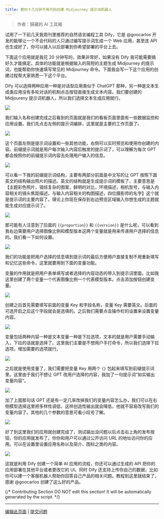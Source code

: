```yaml
---
title: 教你十几分钟不用代码创建 Midjourney 提示词机器人
---
```


> 作者：歸藏的 AI 工具箱

试用了一下前几天我周刊里推荐的自然语言编程工具 Dify，它是 @goocarlos 开发的能够让一个不会代码的人只通过编写提示词生成一个 Web 应用，甚至连 API 也生成好了，你可以接入以后部署到你希望部署的平台上去。

下面这个应用就是我花 20 分钟写的，效果非常好，如果没有 Dify 我可能需要搞好久才能搞定。具体的功能就是根据输入的简短的主题生成 Midjourney 的提示词，也能帮助你快速填写常见的 Midjourney 命令。下面我会写一下这个应用的创建过程帮大家熟悉一下这个平台。

Dify 可以选择两种应用一种是对话型应用类似于 ChatGPT 那种，另一种是文本生成类应用没有多轮对话的机制点击按钮直接生成文本内容。我们要创建的 Midjoureny 提示词机器人，所以我们选择文本生成应用就行。

![](https://assets-docs.dify.ai/dify-enterprise-mintlify/zh_CN/learn-more/use-cases/b219b5b9c75c900886aead5ad6cb3294.png)

我们输入名称创建完成之后看到的页面就是我们的看板页面里面有一些数据监控和应用设置。我们先点击左侧的提示词编排，这里就是主要的工作页面了。

![](https://assets-docs.dify.ai/dify-enterprise-mintlify/zh_CN/learn-more/use-cases/951ec91c08514eb1875a9fb6bafeb906.png)

这个页面左侧是提示词设置和一些其他功能，右侧可以实时预览和使用你创建的内容。前缀提示词就是用户每次输入内容后触发的提示词了，可以理解为每次 GPT 都会按照你的前缀提示词内容去处理用户输入的信息。

![](https://assets-docs.dify.ai/dify-enterprise-mintlify/zh_CN/learn-more/use-cases/210d41ad36447209e3ccc659eb89eb26.png)

可以看一下我的前缀提示词结构，主要有两部分前面是中文写的让 GPT 按照下面英文的结构输出照片的描述。英文的结构就是生成提示词的模板了，主要意思是【主题彩色照片，错综复杂的图案，鲜明的对比，环境描述，相机型号，与输入内容相关的镜头焦距描述，与输入内容相关的构图描述，四位摄影师的名字】这个就是提示词的主要内容了。理论上你现在保存到右边预览区域输入你想生成的主题就能生成对应提示词了。

![](https://assets-docs.dify.ai/dify-enterprise-mintlify/zh_CN/learn-more/use-cases/ba226b895de57e19659daa9717b16bdd.png)

那可能有人注意到了后面的 `{{proportion}}` 和 `{{version}}` 是什么呢，可以看到我右边需要用户选择图像比例和模型版本这两个变量就是用来传递用户选择的信息的。我们看一下如何设置。

![](https://assets-docs.dify.ai/dify-enterprise-mintlify/zh_CN/learn-more/use-cases/ec83b371411f86e017c7f5297e4c5371.png)

我们的功能是把用户选择的信息填到提示词的最后方便用户直接复制不用重新填写和记忆这些命令，这里就要用到下面的变量功能。

变量的作用就是把用户表单填写或者选择的内容动态的带入到提示词里面。比如我这里创建了两个变量一个代表图像比例一个代表模型版本。点击添加按钮创建变量。

![](https://assets-docs.dify.ai/dify-enterprise-mintlify/zh_CN/learn-more/use-cases/472c2c7898e34f166866f753c446118d.png)

创建之后首先需要填写前面的变量 Key 和字段名称，变量 Key 需要英文。后面的可选开启之后这个字段就会是选填的。之后我们需要点击操作栏的设置来设置变量内容。

![](https://assets-docs.dify.ai/dify-enterprise-mintlify/zh_CN/learn-more/use-cases/15278bb2596702c23bf2b42beaef197b.png)

变量包括两种内容一种是文本变量一种是下拉选项，文本的就是用户需要手动输入，下拉的话就是选择了。这里我们主要是不想用户手打命令，所以我们选择下拉选项。增加需要的选项就行。

![](https://assets-docs.dify.ai/dify-enterprise-mintlify/zh_CN/learn-more/use-cases/0229127044d39aa788a4da64c8f4fbc2.png)

之后就是使用变量了，我们需要把变量 Key 用两个 `{}` 包起来填写到前缀提示词里。这里由于我们不想让 GPT 改用户选择的内容，我加了一句提示词“如实输出变量内容”。

![](https://assets-docs.dify.ai/dify-enterprise-mintlify/zh_CN/learn-more/use-cases/f36ff96f657354b98d8a298d7039a2c6.png)

加了上面那句话 GPT 还是有一定几率改掉我们的变量内容怎么办，我们可以在右侧模型选择这里把多样性调低，这样创造性输出就会降低，他就不容易改写我们的变量内容了。其他的几个参数的意思可看小叹号了解。

![](https://assets-docs.dify.ai/dify-enterprise-mintlify/zh_CN/learn-more/use-cases/6757f86c0585b40c5bf4fae6a8e9cf54.png)

好了到这里我们的应用就创建完成了，测试输出没问题以后点击右上角的发布按钮，你的应用就发布了。你你和用户可以通过公开访问 URL 的地址访问你的应用。可以在设置里设置应用名称以及简介、图标之类的内容。

![](https://assets-docs.dify.ai/dify-enterprise-mintlify/zh_CN/learn-more/use-cases/ee4c61c8e3f7b99784149872b3939c22.png)

这就是利用 Dify 创建一个简单 AI 应用的流程，你还可以通过生成的 API 把你的应用部署在其他平台或者更改它的 UI。同时 Dify 还支持上传你自己的数据，比如你可以建一个客服机器人帮助你回答自己产品的相关问题。教程到这里就结束了，感谢 @goocarlos 创建了这么好的产品。

{/*
Contributing Section
DO NOT edit this section!
It will be automatically generated by the script.
*/}

---

[编辑此页面](https://github.com/langgenius/dify-docs/edit/main/zh-hans/learn-more/use-cases/create-a-midjoureny-prompt-word-robot-with-zero-code.mdx) | [提交问题](https://github.com/langgenius/dify-docs/issues/new?template=docs.yml)

